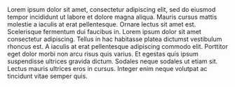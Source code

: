 
<AuthorNote title="Should you choose LDO?">
    Lorem ipsum dolor sit amet, consectetur adipiscing elit, sed do eiusmod tempor incididunt ut labore et dolore magna
    aliqua. Mauris cursus mattis molestie a iaculis at erat pellentesque. Ornare lectus sit amet est. Scelerisque
    fermentum dui faucibus in. Lorem ipsum dolor sit amet consectetur adipiscing. Tellus in hac habitasse platea dictumst
    vestibulum rhoncus est. A iaculis at erat pellentesque adipiscing commodo elit. Porttitor eget dolor morbi non arcu
    risus quis varius. Et egestas quis ipsum suspendisse ultrices gravida dictum. Sodales neque sodales ut etiam sit.
    Lectus mauris ultrices eros in cursus. Integer enim neque volutpat ac tincidunt vitae semper quis.
</AuthorNote>